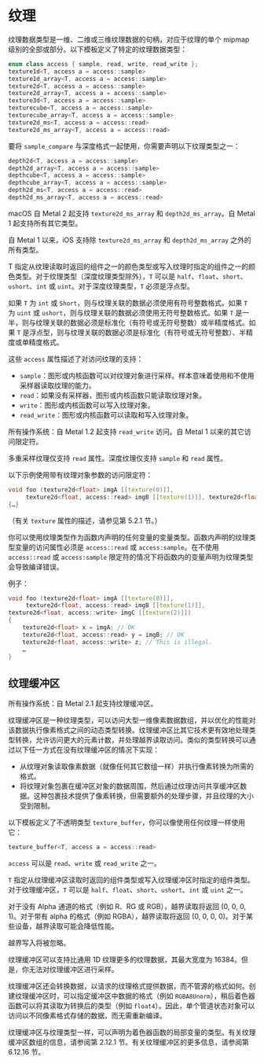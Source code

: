 # 纹理

<OrigninalPDF title="2.9 Textures" />

纹理数据类型是一维、二维或三维纹理数据的句柄，对应于纹理的单个 mipmap 级别的全部或部分。以下模板定义了特定的纹理数据类型：

```cpp
enum class access { sample, read, write, read_write };
texture1d<T, access a = access::sample>
texture1d_array<T, access a = access::sample>
texture2d<T, access a = access::sample>
texture2d_array<T, access a = access::sample>
texture3d<T, access a = access::sample>
texturecube<T, access a = access::sample>
texturecube_array<T, access a = access::sample>
texture2d_ms<T, access a = access::read>
texture2d_ms_array<T, access a = access::read>
```

要将 `sample_compare` 与深度格式一起使用，你需要声明以下纹理类型之一：

```cpp
depth2d<T, access a = access::sample>
depth2d_array<T, access a = access::sample>
depthcube<T, access a = access::sample>
depthcube_array<T, access a = access::sample>
depth2d_ms<T, access a = access::read>
depth2d_ms_array<T, access a = access::read>
```

macOS 自 Metal 2 起支持 `texture2d_ms_array` 和 `depth2d_ms_array`。自 Metal 1 起支持所有其它类型。

自 Metal 1 以来，iOS 支持除 `texture2d_ms_array` 和 `depth2d_ms_array` 之外的所有类型。

T 指定从纹理读取时返回的组件之一的颜色类型或写入纹理时指定的组件之一的颜色类型。对于纹理类型（深度纹理类型除外），`T` 可以是 `half`、`float`、`short`、`ushort`、`int` 或 `uint`。对于深度纹理类型，`T` 必须是浮点型。

如果 `T` 为 `int` 或 `Short`，则与纹理关联的数据必须使用有符号整数格式。如果 `T` 为 `uint` 或 `ushort`，则与纹理关联的数据必须使用无符号整数格式。如果 `T` 是一半，则与纹理关联的数据必须是标准化（有符号或无符号整数）或半精度格式。如果 `T` 是浮点型，则与纹理关联的数据必须是标准化（有符号或无符号整数）、半精度或单精度格式。

这些 `access` 属性描述了对访问纹理的支持：

- `sample`：图形或内核函数可以对纹理对象进行采样。样本意味着使用和不使用采样器读取纹理的能力。
- `read`：如果没有采样器，图形或内核函数只能读取纹理对象。
- `write`：图形或内核函数可以写入纹理对象。
- `read_write`：图形或内核函数可以读取和写入纹理对象。

所有操作系统：自 Metal 1.2 起支持 `read_write` 访问。自 Metal 1 以来的其它访问限定符。

多重采样纹理仅支持 `read` 属性。深度纹理仅支持 `sample` 和 `read` 属性。

以下示例使用带有纹理对象参数的访问限定符：

```cpp
void foo (texture2d<float> imgA [[texture(0)]],
     texture2d<float, access::read> imgB [[texture(1)]], texture2d<float, access::write> imgC [[texture(2)]])
{…}
```

（有关 `texture` 属性的描述，请参见第 5.2.1 节。）

你可以使用纹理类型作为函数内声明的任何变量的变量类型。函数内声明的纹理类型变量的访问属性必须是 `access::read` 或 `access:sample`。在不使用 `access::read` 或 `access:sample` 限定符的情况下将函数内的变量声明为纹理类型会导致编译错误。

例子：

```cpp
void foo (texture2d<float> imgA [[texture(0)]],
     texture2d<float, access::read> imgB [[texture(1)]],
texture2d<float, access::write> imgC [[texture(2)]])
{
    texture2d<float> x = imgA; // OK
    texture2d<float, access::read> y = imgB; // OK
    texture2d<float, access::write> z; // This is illegal.
    …
}
```

## 纹理缓冲区

所有操作系统：自 Metal 2.1 起支持纹理缓冲区。

纹理缓冲区是一种纹理类型，可以访问大型一维像素数据数组，并以优化的性能对该数据执行像素格式之间的动态类型转换。纹理缓冲区比其它技术更有效地处理类型转换，允许访问更大的元素计数，并处理越界读取访问。类似的类型转换可以通过以下任一方式在没有纹理缓冲区的情况下实现：

- 从纹理对象读取像素数据（就像任何其它数组一样）并执行像素转换为所需的格式。
- 将纹理对象包裹在缓冲区对象的数据周围，然后通过纹理访问共享缓冲区数据。这种包裹技术提供了像素转换，但需要额外的处理步骤，并且纹理的大小受到限制。

以下模板定义了不透明类型 `texture_buffer`，你可以像使用任何纹理一样使用它：

```cpp
texture_buffer<T, access a = access::read>
```

`access` 可以是 `read`、`write` 或 `read_write` 之一。

`T` 指定从纹理缓冲区读取时返回的组件类型或写入纹理缓冲区时指定的组件类型。对于纹理缓冲区，`T` 可以是 `half`、`float`、`short`、`ushort`、`int` 或 `uint` 之一。

对于没有 Alpha 通道的格式（例如 R、RG 或 RGB），越界读取将返回 (0, 0, 0, 1)。对于带有 alpha 的格式（例如 RGBA），越界读取将返回 (0, 0, 0, 0)。对于某些设备，越界读取可能会降低性能。

越界写入将被忽略。

纹理缓冲区可以支持比通用 1D 纹理更多的纹理数据，其最大宽度为 16384。但是，你无法对纹理缓冲区进行采样。

纹理缓冲区还会转换数据，以请求的纹理格式提供数据，而不管源的格式如何。创建纹理缓冲区时，可以指定缓冲区中数据的格式（例如 `RGBA8Unorm`），稍后着色器函数可以将其读取为转换后的类型（例如 `float4`）。因此，单个管道状态对象可以访问以不同像素格式存储的数据，而无需重新编译。

纹理缓冲区与纹理类型一样，可以声明为着色器函数的局部变量的类型。有关纹理缓冲区数组的信息，请参阅第 2.12.1 节。有关纹理缓冲区的更多信息，请参阅第 6.12.16 节。
